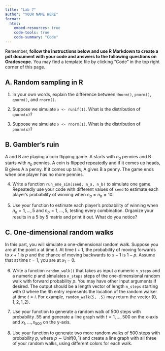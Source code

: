 ```yaml
---
title: "Lab 7"
author: "YOUR NAME HERE"
format: 
  html:
    embed-resources: true
    code-tools: true
    code-summary: "Code"
---
```


Remember, **follow the instructions below and use R Markdown to create a pdf document with your code and answers to the following questions on Gradescope.** You may find a template file by clicking "Code" in the top right corner of this page.

## A. Random sampling in R

1. In your own words, explain the difference between `dnorm()`, `pnorm()`, `qnorm()`, and `rnorm()`.

2. Suppose we simulate `x <- runif(1)`. What is the distribution of `qnorm(x)`?

3. Suppose we simulate `x <- rnorm(1)`. What is the distribution of `pnorm(x)`?

## B. Gambler's ruin

A and B are playing a coin flipping game. A starts with $n_a$ pennies and B starts with $n_b$ pennies. A coin is flipped repeatedly and if it comes up heads, B gives A a penny. If it comes up tails, A gives B a penny. The game ends when one player has no more pennies.

4. Write a function `run_one_sim(seed, n_a, n_b)` to simulate one game. Repeatedly use your code with different values of `seed` to estimate each player's probability of winning when $n_a = n_b = 10$.

5. Use your function to estimate each player's probability of winning when $n_a = 1,\ldots, 5$ and $n_b = 1,\ldots, 5$, testing every combination. Organize your results in a 5 by 5 matrix and print it out. What do you notice?

## C. One-dimensional random walks

In this part, you will simulate a one-dimensional random walk. Suppose you are at the point $x$ at time $t$. At time $t+1$, the probability of moving forwards to $x+1$ is $p$ and the chance of moving backwards to $x-1$ is $1-p$. Assume that at time $t=1$, you are at $x_1=0$.

6. Write a function `random_walk()` that takes as input a numeric `n_steps` and a numeric $p$ and simulates `n_steps` steps of the one-dimensional random walk with forward probability $p$. You may have other input arguments if desired. The output should be a length vector of length `n_steps` starting with 0 where the $i$th entry represents the location of the random walker at time $t=i$. For example, `random_walk(5, .5)` may return the vector $(0, 1, 2, 1, 2)$. 

7. Use your function to generate a random walk of 500 steps with probability $.55$ and generate a line graph with $t=1,\ldots, 500$ on the x-axis and $x_1,\ldots, x_{500}$ on the y-axis.

8. Use your function to generate two more random walks of 500 steps with probability $p$, where $p\sim \mathrm{Unif}(0, 1)$ and create a line graph with all three of your random walks, using different colors for each walk.